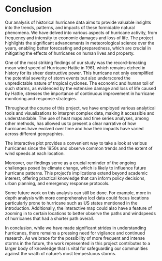 # Conclusion

Our analysis of historical hurricane data aims to provide valuable insights into the trends, patterns, and impacts of these formidable natural phenomena. We have delved into various aspects of hurricane activity, from frequency and intensity to economic damages and loss of life. The project highlights the significant advancements in meteorological science over the years, enabling better forecasting and preparedness, which are crucial in mitigating the effects of hurricanes on human lives and property.

One of the most striking findings of our study was the record-breaking mean wind speed of Hurricane Hattie in 1961, which remains etched in history for its sheer destructive power. This hurricane not only exemplified the potential severity of storm events but also underscored the unpredictable nature of tropical cyclones. The economic and human toll of such storms, as evidenced by the extensive damage and loss of life caused by Hattie, stresses the importance of continuous improvement in hurricane monitoring and response strategies.

Throughout the course of this project, we have employed various analytical tools and visualizations to interpret complex data, making it accessible and understandable. The use of heat maps and time series analyses, among other methods, has allowed us to present a clear narrative of how hurricanes have evolved over time and how their impacts have varied across different geographies.

The interactive plot provides a convenient way to take a look at various hurricanes since the 1950s and observe common trends and the extent of wind speeds at each location.

Moreover, our findings serve as a crucial reminder of the ongoing challenges posed by climate change, which is likely to influence future hurricane patterns. This project's implications extend beyond academic interest, offering practical knowledge that can inform policy decisions, urban planning, and emergency response protocols.

Some future work on this analysis can still be done. For example, more in depth analysis with more comprehensive locl data could focus locations particularly prone to hurricane such as US states mentioned in the introduction. Additionally, the interactive map could also have a feature of zooming in to certain locations to better observe the paths and windspeeds of hurricanes that had a shorter path overall.

In conclusion, while we have made significant strides in understanding hurricanes, there remains a pressing need for vigilance and continued research. As we brace for the possibility of more frequent and intense storms in the future, the work represented in this project contributes to a larger body of knowledge that is vital for safeguarding our communities against the wrath of nature's most tempestuous storms.
